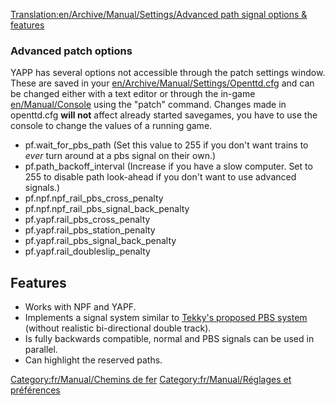 [[Translation:en/Archive/Manual/Settings/Advanced path signal options & features]]

===Advanced patch options===
YAPP has several options not accessible through the patch settings window. These are saved in your [[en/Archive/Manual/Settings/Openttd.cfg]] and
can be changed either with a text editor or through the in-game [[en/Manual/Console]] using the "patch" command. Changes made in openttd.cfg '''will not''' affect
already started savegames, you have to use the console to change the values of a running game.
* pf.wait_for_pbs_path (Set this value to 255 if you don't want trains to ''ever'' turn around at a pbs signal on their own.)
* pf.path_backoff_interval (Increase if you have a slow computer. Set to 255 to disable path look-ahead if you don't want to use advanced signals.)
* pf.npf.npf_rail_pbs_cross_penalty
* pf.npf.npf_rail_pbs_signal_back_penalty
* pf.yapf.rail_pbs_cross_penalty
* pf.yapf.rail_pbs_station_penalty
* pf.yapf.rail_pbs_signal_back_penalty
* pf.yapf.rail_doubleslip_penalty

==Features==
* Works with NPF and YAPF.
* Implements a signal system similar to [[en/Archive/Community/Realistic Path Based Signalling|Tekky's proposed PBS system]] (without realistic bi-directional double track).
* Is fully backwards compatible, normal and PBS signals can be used in parallel.
* Can highlight the reserved paths.


[[Category:fr/Manual/Chemins de fer]]
[[Category:fr/Manual/Réglages et préférences]]
